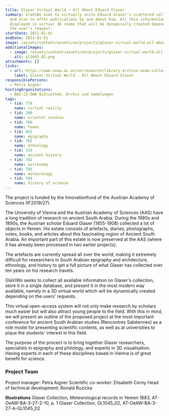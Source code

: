 ```yaml
---
title: Glaser Virtual World – All About Eduard Glaser
summary: GlaViWo aims to virtually unite Eduard Glaser's scattered collections,
  and also to offer publications by and about him. All this information will be
  displayed in virtual 3D rooms that will be dynamically created depending on
  the user's request.
startDate: 2021-01-01
endDate: 2023-01-01
image: /assets/content/assets/en/projects/glaser-virtual-world-all-about-eduard-glaser/at-oeaw-ba-3-27-2-10_master_0003a_2.png
additionalImages:
  - image: /assets/content/assets/en/projects/glaser-virtual-world-all-about-eduard-glaser/additionalImages/gl1045_02.png
    alt: gl1045_02.png
attachments: []
links:
  - url: https://www.oeaw.ac.at/en/research/library-archive-oeaw-collections/glaser-virtual-world-all-about-eduard-glaser-if2019-27
    label: Glaser Virtual World - All About Eduard Glaser
responsiblePersons:
  - Petra Aigner
hostingOrganizations:
  - BAS:IS-ÖAW Bibliothek, Archiv und Sammlungen
tags:
  - tid: 779
    name: virtual reality
  - tid: 200
    name: oriental studies
  - tid: 780
    name: Yemen
  - tid: 662
    name: epigraphy
  - tid: 781
    name: ethnology
  - tid: 319
    name: ancient history
  - tid: 782
    name: astronomy
  - tid: 783
    name: meteorology
  - tid: 784
    name: history of science
---
```

The project is funded by the Innovationfund of the Austrian Academy of Sciences (IF2019/27).

The University of Vienna and the Austrian Academy of Sciences (AAS) have a long tradition of research on ancient South Arabia. During the 1880s and 1890s, the Austrian scholar Eduard Glaser (1855-1908) collected a lot of objects in Yemen. His estate consists of artefacts, diaries, photographs, notes, books, and articles about this fascinating region of Ancient South Arabia. An important part of this estate is now preserved at the AAS (where it has already been processed in two earlier projects).

The artefacts are currently spread all over the world, making it extremely difficult for researchers in South Arabian epigraphy and architecture, ethnology, and history to get a full picture of what Glaser has collected over ten years on his research travels.

GlaViWo seeks to collect all available information on Glaser's collection, store it in a single database, and present it in the most modern way available, namely in a 3D virtual world which will be dynamically created depending on the users' requests.

This virtual open-access system will not only make research by scholars much easier but will also attract young people to the field. With this in mind, we will present an outline of the proposed project at the most important conference for ancient South Arabian studies (Rencontres Sabéennes) as a role model for presenting scientific contents, as well as at universities to pique the students' interest in this field.

The purpose of the procect is to bring together Glaser researchers, specialists in epigraphy and philology, and experts in 3D visualisation. Having experts in each of these disciplines based in Vienna is of great benefit for science.

### **Project Team**

Project manager: Petra Aigner
Scientific co-worker: Elisabeth Cerny
Head of technical development: Ronald Ruzicka

**Illustrations**
Glaser Collection, Meteorological records in Yemen 1883, AT-OeAW-BA-3-27-2-10, p. 1
Glaser Collection, GL1045\_02, AT-OeAW-BA-3-27-A-GL1045\_02
